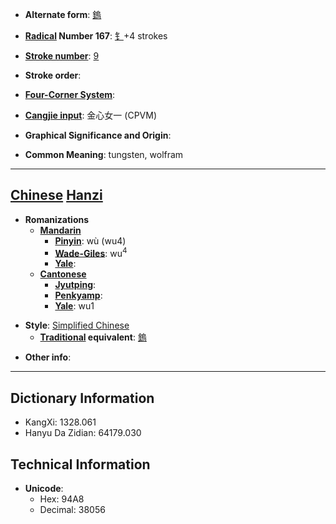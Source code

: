 * '''Alternate form''': [[鎢]]

* '''[[Wiktionary:Chinese radical index| Radical]] Number 167''': [[Wiktionary:Chinese radical index 钅|钅]]+4 strokes

* '''[[Wiktionary:Chinese total strokes index|Stroke number]]''': [[Wiktionary:Chinese total strokes index 9|9]]

* '''Stroke order''': 

* '''[[Wiktionary:Chinese four corner index|Four-Corner System]]''': 

* '''[[Wiktionary:Chinese Cangjie index|Cangjie input]]''': 金心女一 (CPVM)

* '''Graphical Significance and Origin''': 

* '''Common Meaning''': tungsten, wolfram

----

== [[Chinese]] [[Hanzi]] ==

* '''Romanizations'''
** '''[[Mandarin]]'''
*** '''[[Pinyin]]''': wù (wu4)
*** '''[[Wade-Giles]]''': wu<sup>4</sup>
*** '''[[Yale]]''': 
** '''[[Cantonese]]'''
*** '''[[Jyutping]]''':
*** '''[[Penkyamp]]''': 
*** '''[[Yale]]''': wu1

* '''Style''': [[Simplified Chinese]] 
** '''[[Traditional Chinese|Traditional]] equivalent''': [[鎢]]

* '''Other info''': 

----

== Dictionary Information ==

* KangXi: 1328.061
* Hanyu Da Zidian: 64179.030

== Technical Information ==

* '''Unicode''':
** Hex: 94A8
** Decimal: 38056